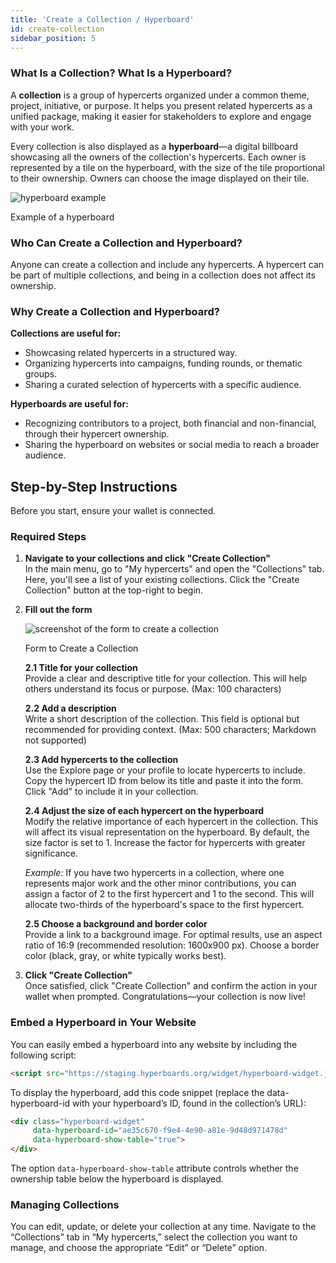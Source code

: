 ```yaml
---
title: 'Create a Collection / Hyperboard'
id: create-collection
sidebar_position: 5
---
```


### What Is a Collection? What Is a Hyperboard?

A **collection** is a group of hypercerts organized under a common theme, project, initiative, or purpose. It helps you present related hypercerts as a unified package, making it easier for stakeholders to explore and engage with your work.

Every collection is also displayed as a **hyperboard**—a digital billboard showcasing all the owners of the collection's hypercerts. Each owner is represented by a tile on the hyperboard, with the size of the tile proportional to their ownership. Owners can choose the image displayed on their tile.

<div style={{textAlign: 'center'}}>
    <img src="/img/screenshots/hyperboard-example.png" alt="hyperboard example" style={{ maxWidth: '700px', width: '100%' }}/>
<p style={{ marginTop: '6px', fontStyle: 'italic' }}>Example of a hyperboard</p>
</div>  

### Who Can Create a Collection and Hyperboard?

Anyone can create a collection and include any hypercerts. A hypercert can be part of multiple collections, and being in a collection does not affect its ownership.

### Why Create a Collection and Hyperboard?

**Collections are useful for:**
- Showcasing related hypercerts in a structured way.  
- Organizing hypercerts into campaigns, funding rounds, or thematic groups.  
- Sharing a curated selection of hypercerts with a specific audience.  

**Hyperboards are useful for:**
- Recognizing contributors to a project, both financial and non-financial, through their hypercert ownership.  
- Sharing the hyperboard on websites or social media to reach a broader audience.  

## Step-by-Step Instructions

Before you start, ensure your wallet is connected.

### Required Steps

1. **Navigate to your collections and click "Create Collection"**  
   In the main menu, go to "My hypercerts" and open the "Collections" tab. Here, you'll see a list of your existing collections. Click the "Create Collection" button at the top-right to begin.

2. **Fill out the form**  

    <div style={{textAlign: 'center'}}>
        <img src="/img/screenshots/create-collection.png" alt="screenshot of the form to create a collection" style={{ maxWidth: '400px', width: '100%' }}/>
    <p style={{ marginTop: '6px', fontStyle: 'italic' }}>Form to Create a Collection</p>
    </div>

   **2.1 Title for your collection**  
   Provide a clear and descriptive title for your collection. This will help others understand its focus or purpose. (Max: 100 characters)

   **2.2 Add a description**  
   Write a short description of the collection. This field is optional but recommended for providing context. (Max: 500 characters; Markdown not supported)

   **2.3 Add hypercerts to the collection**  
   Use the Explore page or your profile to locate hypercerts to include. Copy the hypercert ID from below its title and paste it into the form. Click "Add" to include it in your collection.

   **2.4 Adjust the size of each hypercert on the hyperboard**  
   Modify the relative importance of each hypercert in the collection. This will affect its visual representation on the hyperboard. By default, the size factor is set to 1. Increase the factor for hypercerts with greater significance.

   _Example:_ If you have two hypercerts in a collection, where one represents major work and the other minor contributions, you can assign a factor of 2 to the first hypercert and 1 to the second. This will allocate two-thirds of the hyperboard's space to the first hypercert.

   **2.5 Choose a background and border color**  
   Provide a link to a background image. For optimal results, use an aspect ratio of 16:9 (recommended resolution: 1600x900 px). Choose a border color (black, gray, or white typically works best).  

3. **Click "Create Collection"**  
   Once satisfied, click "Create Collection" and confirm the action in your wallet when prompted. Congratulations—your collection is now live!

### Embed a Hyperboard in Your Website

You can easily embed a hyperboard into any website by including the following script:

```html
<script src="https://staging.hyperboards.org/widget/hyperboard-widget.js" type="module"></script>    
```

To display the hyperboard, add this code snippet (replace the data-hyperboard-id with your hyperboard’s ID, found in the collection’s URL):
```html
<div class="hyperboard-widget" 
     data-hyperboard-id="ae35c670-f9e4-4e90-a81e-9d48d971478d" 
     data-hyperboard-show-table="true">
</div>       
```

The option `data-hyperboard-show-table` attribute controls whether the ownership table below the hyperboard is displayed.

### Managing Collections

You can edit, update, or delete your collection at any time. Navigate to the “Collections” tab in “My hypercerts,” select the collection you want to manage, and choose the appropriate “Edit” or “Delete” option.
